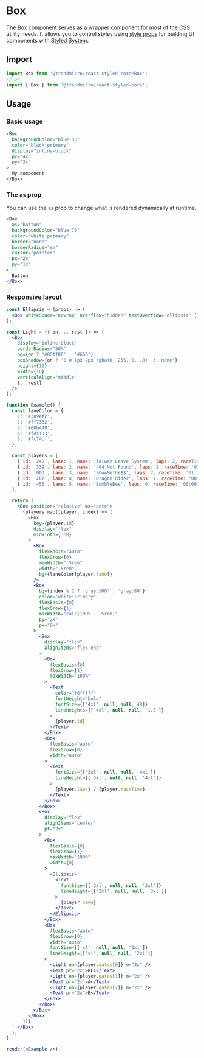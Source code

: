 
# Box

The Box component serves as a wrapper component for most of the CSS utility needs. It allows you to control styles using [style props](https://styled-system.com/api) for building UI components with [Styled System](https://styled-system.com).

<AnimatedCubeDemo />

## Import

```js
import Box from '@trendmicro/react-styled-core/Box';
// or
import { Box } from '@trendmicro/react-styled-core';
```

## Usage

### Basic usage

```jsx
<Box
  backgroundColor="blue:50"
  color="black:primary"
  display="inline-block"
  px="4x"
  py="3x"
>
  My component
</Box>
```

### The `as` prop

You can use the `as` prop to change what is rendered dynamically at runtime.

```jsx
<Box
  as="button"
  backgroundColor="blue:70"
  color="white:primary"
  border="none"
  borderRadius="sm"
  cursor="pointer"
  px="2x"
  py="1x"
>
  Button
</Box>
```

### Responsive layout

```jsx noInline
const Ellipsis = (props) => (
  <Box whiteSpace="nowrap" overflow="hidden" textOverflow="ellipsis" {...props} />
);

const Light = ({ on, ...rest }) => (
  <Box
    display="inline-block"
    borderRadius="50%"
    bg={on ? '#00ff00' : '#666'}
    boxShadow={on ? '0 0 1px 2px rgba(0, 255, 0, .8)' : 'none'}
    height={16}
    width={16}
    verticalAlign="middle"
    {...rest}
  />
);

function Example() {
  const laneColor = {
    1: '#389efc',
    2: '#ff7332',
    3: '#00b449',
    4: '#fdf133',
    5: '#fc74cf',
  };

  const players = [
    { id: '240', lane: 1, name: 'Taiwan Leave System', laps: 2, raceTime: '01:20.592', gates: [1, 1, 1] },
    { id: '339', lane: 2, name: '404 Not Found', laps: 2, raceTime: '01:24.036', gates: [1, 1, 1] },
    { id: '003', lane: 3, name: 'ShowMeThe$$', laps: 2, raceTime: '01:37.890', gates: [1, 1, 0] },
    { id: '207', lane: 4, name: 'Dragon Rider', laps: 1, raceTime: '00:49.211', gates: [1, 1, 0] },
    { id: '456', lane: 5, name: 'BumbleBee', laps: 0, raceTime: '00:00.000', gates: [1, 1, 1] },
  ];

  return (
    <Box position="relative" mx="auto">
      {players.map((player, index) => (
        <Box
          key={player.id}
          display="flex"
          minWidth={360}
        >
          <Box
            flexBasis="auto"
            flexGrow={0}
            minWidth=".5rem"
            width=".5rem"
            bg={laneColor[player.lane]}
          />
          <Box
            bg={index % 2 ? 'gray:100' : 'gray:80'}
            color="white:primary"
            flexBasis={0}
            flexGrow={1}
            maxWidth="calc(100% - .5rem)"
            py="2x"
            px="6x"
          >
            <Box
              display="flex"
              alignItems="flex-end"
            >
              <Box
                flexBasis={0}
                flexGrow={1}
                maxWidth="100%"
              >
                <Text
                  color="#6fffff"
                  fontWeight="bold"
                  fontSize={['4xl', null, null, 48]}
                  lineHeights={['4xl', null, null, '1.5']}
                >
                  {player.id}
                </Text>
              </Box>
              <Box
                flexBasis="auto"
                flexGrow={0}
                width="auto"
              >
                <Text
                  fontSize={['3xl', null, null, '4xl']}
                  lineHeight={['3xl', null, null, '4xl']}
                >
                  {player.laps} / {player.raceTime}
                </Text>
              </Box>
            </Box>
            <Box
              display="flex"
              alignItems="center"
              pt="2x"
            >
              <Box
                flexBasis={0}
                flexGrow={1}
                maxWidth="100%"
                width={0}
              >
                <Ellipsis>
                  <Text
                    fontSize={['2xl', null, null, '3xl']}
                    lineHeight={['2xl', null, null, '3xl']}
                  >
                    {player.name}
                  </Text>
                </Ellipsis>
              </Box>
              <Box
                flexBasis="auto"
                flexGrow={0}
                width="auto"
                fontSize={['xl', null, null, '2xl']}
                lineHeight={['xl', null, null, '2xl']}
              >
                <Light on={player.gates[0]} m="2x" />
                <Text pr="2x">REC</Text>
                <Light on={player.gates[1]} m="2x" />
                <Text pr="2x">A</Text>
                <Light on={player.gates[2]} m="2x" />
                <Text pr="2x">B</Text>
              </Box>
            </Box>
          </Box>
        </Box>
      ))}
    </Box>
  );
}

render(<Example />);
```
